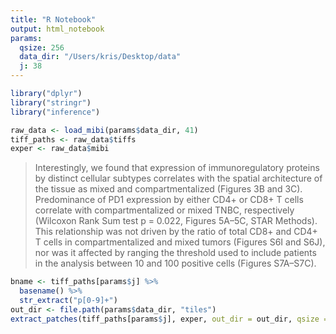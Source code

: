 ```yaml
---
title: "R Notebook"
output: html_notebook
params:
  qsize: 256
  data_dir: "/Users/kris/Desktop/data"
  j: 38
---
```


```r
library("dplyr")
library("stringr")
library("inference")
```

```r
raw_data <- load_mibi(params$data_dir, 41)
tiff_paths <- raw_data$tiffs
exper <- raw_data$mibi
```

> Interestingly, we found that expression of immunoregulatory proteins by distinct cellular subtypes correlates with the spatial architecture of the tissue as mixed and compartmentalized (Figures 3B and 3C). Predominance of PD1 expression by either CD4+ or CD8+ T cells correlate with compartmentalized or mixed TNBC, respectively (Wilcoxon Rank Sum test p = 0.022, Figures 5A–5C, STAR Methods). This relationship was not driven by the ratio of total CD8+ and CD4+ T cells in compartmentalized and mixed tumors (Figures S6I and S6J), nor was it affected by ranging the threshold used to include patients in the analysis between 10 and 100 positive cells (Figures S7A–S7C).

```r
bname <- tiff_paths[params$j] %>%
  basename() %>%
  str_extract("p[0-9]+")
out_dir <- file.path(params$data_dir, "tiles")
extract_patches(tiff_paths[params$j], exper, out_dir = out_dir, qsize = params$qsize, basename = bname)
```
